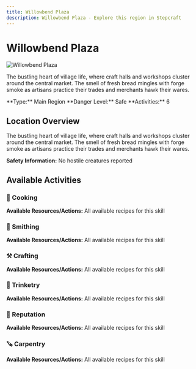 ```yaml
---
title: Willowbend Plaza
description: Willowbend Plaza - Explore this region in Stepcraft
---
```


# Willowbend Plaza

<div className="flex items-start gap-6 mb-8">
  <div className="flex-shrink-0">
    <img src="/assets/locations/willowbend_plaza.png" alt="Willowbend Plaza" className="w-32 h-32 border rounded-lg object-cover" />
  </div>
  <div className="flex-1">
    <div className="space-y-3">
      <p className="text-lg text-muted-foreground">The bustling heart of village life, where craft halls and workshops cluster around the central market. The smell of fresh bread mingles with forge smoke as artisans practice their trades and merchants hawk their wares.</p>
      <div className="flex flex-wrap gap-4 text-sm">
        <span className="px-3 py-1 bg-blue-100 dark:bg-blue-900 rounded-md">
          **Type:** Main Region
        </span>
        <span className="px-3 py-1 bg-green-100 dark:bg-green-900 rounded-md">
          **Danger Level:** Safe
        </span>
        <span className="px-3 py-1 bg-purple-100 dark:bg-purple-900 rounded-md">
          **Activities:** 6
        </span>
      </div>
    </div>
  </div>
</div>

## Location Overview

The bustling heart of village life, where craft halls and workshops cluster around the central market. The smell of fresh bread mingles with forge smoke as artisans practice their trades and merchants hawk their wares.

**Safety Information:** No hostile creatures reported



## Available Activities


### 🍳 Cooking

**Available Resources/Actions:** All available recipes for this skill



### 🔨 Smithing

**Available Resources/Actions:** All available recipes for this skill



### ⚒️ Crafting

**Available Resources/Actions:** All available recipes for this skill



### 💍 Trinketry

**Available Resources/Actions:** All available recipes for this skill



### 🤝 Reputation

**Available Resources/Actions:** All available recipes for this skill



### 🪚 Carpentry

**Available Resources/Actions:** All available recipes for this skill



